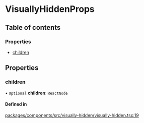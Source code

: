 # VisuallyHiddenProps

## Table of contents

### Properties

- [children](VisuallyHiddenProps.md#children)

## Properties

### children

• `Optional` **children**: `ReactNode`

#### Defined in

[packages/components/src/visually-hidden/visually-hidden.tsx:19](https://github.com/vtex/shoreline/blob/9b5214c2f/packages/components/src/visually-hidden/visually-hidden.tsx#L19)

